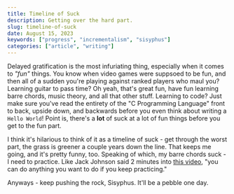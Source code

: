 ```yaml
---
title: Timeline of Suck
description: Getting over the hard part.
slug: timeline-of-suck
date: August 15, 2023
keywords: ["progress", "incrementalism", "sisyphus"]
categories: ["article", "writing"]
---
```


Delayed gratification is the most infuriating thing, especially when it comes to _"fun"_ things. You know when video games were suppsoed to be fun,
and then all of a sudden you're playing against ranked players who maul you? Learning guitar to pass time? Oh yeah, that's great fun,
have fun learning barre chords, music theory, and all that other stuff. Learning to code? Just make sure you've read the
entirety of the "C Programming Language" front to back, upside down, and backwards before you even think about writing a `Hello World`!
Point is, there's a **lot** of suck at a lot of fun things before you get to the fun part.

I think it's hilarious to think of it as a timeline of suck - get through the worst part, the grass is greener a couple years down the line.
That keeps me going, and it's pretty funny, too. Speaking of which, my barre chords suck - I need to practice. Like Jack Johnson
said 2 minutes into [this video](https://www.youtube.com/watch?v=71klkVpBRS4#t=2m25s), "you can do anything you want to do if you keep practicing."

Anyways - keep pushing the rock, Sisyphus. It'll be a pebble one day.
